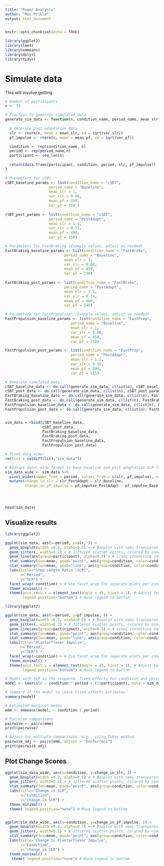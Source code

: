 ```yaml
---
title: "Power Analysis"
author: "Mac Prible"
output: html_document
---
```




```r
knitr::opts_chunk$set(echo = TRUE)

library(ggplot2)
library(lme4)
library(emmeans)
library(dplyr)
library(tidyr)
```

# Simulate data

This will involve getting 

```r

# Number of participants
n <- 10

# Function to generate simulated data
generate_sim_data <- function(n, condition_name, period_name, mean_slr, var_slr, mean_pf, var_pf) { # Generate baseline data
  
  # Generate post-adaptation data
  slr <- rnorm(n, mean = mean_slr, sd = sqrt(var_slr))
  pf_impulse <- rnorm(n, mean = mean_pf, sd = sqrt(var_pf))

  condition <- rep(condition_name, n)
  period <- rep(period_name,n)
  participant <- seq_len(n)
  
  return(data.frame(participant, condition, period, slr, pf_impulse))
}

# Parameters for cSBT
cSBT_baseline_params <- list(condition_name = "cSBT", 
                    period_name = "Baseline",
                    mean_slr = 1, 
                    var_slr = 0.06, 
                    mean_pf = 450, 
                    var_pf = 150 )
                    
cSBT_post_params <- list(condition_name = "cSBT", 
                    period_name = "PostAdapt",
                    mean_slr = 1.4, 
                    var_slr = 0.15,
                    mean_pf = 400, 
                    var_pf = 150)

# Parameters for FastBraking (Example values, adjust as needed)
FastBraking_baseline_params <- list(condition_name = "FastBrake", 
                           period_name = "Baseline",
                           mean_slr = 1, 
                           var_slr = 0.06, 
                           mean_pf = 450, 
                           var_pf = 150)                           
                           
FastBraking_post_params <- list(condition_name = "FastBrake", 
                           period_name = "PostAdapt",
                           mean_slr = 1.3, 
                           var_slr = 0.14,
                           mean_pf = 400, 
                           var_pf = 145)

# Parameters for FastPropulsion (Example values, adjust as needed)
FastPropulsion_baseline_params <- list(condition_name = "FastProp", 
                              period_name = "Baseline",
                              mean_slr = 1, 
                              var_slr = 0.06, 
                              mean_pf = 450, 
                              var_pf = 150)

FastPropulsion_post_params <- list(condition_name = "FastProp", 
                              period_name = "PostAdapt",
                              mean_slr = 1.3, 
                              var_slr = 0.16,
                              mean_pf = 500, 
                              var_pf = 155)

# Generate simulated data
cSBT_baseline_data <- do.call(generate_sim_data, c(list(n), cSBT_baseline_params))
cSBT_post_data <- do.call(generate_sim_data, c(list(n), cSBT_post_params))
FastBraking_baseline_data <- do.call(generate_sim_data, c(list(n), FastBraking_baseline_params))
FastBraking_post_data <- do.call(generate_sim_data, c(list(n), FastBraking_post_params))
FastPropulsion_baseline_data <- do.call(generate_sim_data, c(list(n), FastPropulsion_baseline_params))
FastPropulsion_post_data <- do.call(generate_sim_data, c(list(n), FastPropulsion_post_params))


sim_data = rbind(cSBT_baseline_data,  
                 cSBT_post_data, 
                 FastBraking_baseline_data, 
                 FastBraking_post_data, 
                 FastPropulsion_baseline_data, 
                 FastPropulsion_post_data)

# Pivot data wider
rm(list = setdiff(ls(),"sim_data"))

# Reshape data: wide format to have baseline and post-adaptation SLR for each participant
sim_data_wide <- sim_data %>%
  pivot_wider(names_from = period, values_from = c(slr, pf_impulse), names_sep = "_") %>%
  mutate(change_in_slr = slr_PostAdapt - slr_Baseline,
         change_in_pf_impulse = pf_impulse_PostAdapt - pf_impulse_Baseline)




head(sim_data)
```

## Visualize results


```r
library(ggplot2)

ggplot(sim_data, aes(x=period, y=slr, )) +
  geom_boxplot(width =0.2, alpha=0.5) + # Boxplot with semi-transparent fill
  geom_jitter(, width=0.2) + # Jittered scatter points, colored by condition
  geom_line(aes(group=participant), alpha=0.5) + # Lines connecting same participants
  stat_summary(fun=mean, geom="point", aes(group=condition, color=condition), shape=18, size=3) + # Plot mean points
  stat_summary(fun=mean, geom="line", aes(group=condition, color=condition), size=1) + # Connect mean points with line
  labs(title="Step Length Ratio (SLR)",
       x="Period",
       y="SLR") +
  facet_wrap(~condition) + # Use facet_wrap for separate plots per condition
  theme_minimal() +
  theme(axis.text.x = element_text(angle = 45, hjust = 1), # Adjust text angle for readability
        legend.position="bottom") # Move legend to bottom


```

```r
library(ggplot2)

ggplot(sim_data, aes(x=period, y=pf_impulse, )) +
  geom_boxplot(width =0.2, alpha=0.5) + # Boxplot with semi-transparent fill
  geom_jitter(, width=0.2) + # Jittered scatter points, colored by condition
  geom_line(aes(group=participant), alpha=0.5) + # Lines connecting same participants
  stat_summary(fun=mean, geom="point", aes(group=condition, color=condition), shape=18, size=3) + # Plot mean points
  stat_summary(fun=mean, geom="line", aes(group=condition, color=condition), size=1) + # Connect mean points with line
  labs(title="Plantarflexor Impulse",
       x="Period",
       y="SLR") +
  facet_wrap(~condition) + # Use facet_wrap for separate plots per condition
  theme_minimal() +
  theme(axis.text.x = element_text(angle = 45, hjust = 1), # Adjust text angle for readability
        legend.position="bottom") # Move legend to bottom

```
```r


# Model with SLR as the response, fixed effects for condition and period, and random intercepts for participants
model <- lmer(slr ~ condition * period + (1|participant), data = sim_data)

# Summary of the model to check fixed effects estimates
summary(model)

```
```r
# Estimated marginal means
emm <- emmeans(model, ~ condition | period)

# Pairwise comparisons
pairwise <- pairs(emm)
print(pairwise)

# Adjust for multiple comparisons, e.g., using Tukey method
pairwise_adj <- pairs(emm, adjust = "bonferroni")
print(pairwise_adj)

```


## Plot Change Scores


```r

ggplot(sim_data_wide, aes(x=condition, y=change_in_slr, )) +
  geom_boxplot(width =0.2, alpha=0.5) + # Boxplot with semi-transparent fill
  geom_jitter(, width=0.2) + # Jittered scatter points, colored by condition
  stat_summary(fun=mean, geom="point", aes(group=condition, color=condition), shape=18, size=3) + # Plot mean points
  labs(title="Change in SLR",
       x="Condition",
       y="change in SLR") +
  theme_minimal() +
  theme( legend.position="none") # Move legend to bottom


ggplot(sim_data_wide, aes(x=condition, y=change_in_pf_impulse, )) +
  geom_boxplot(width =0.2, alpha=0.5) + # Boxplot with semi-transparent fill
  geom_jitter(, width=0.2) + # Jittered scatter points, colored by condition
  stat_summary(fun=mean, geom="point", aes(group=condition, color=condition), shape=18, size=3) + # Plot mean points
  labs(title="Change in Plantarflexor Impulse",
       x="Condition",
       y="change in SLR") +
  theme_minimal() +
   theme( legend.position="none") # Move legend to bottom     
```